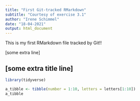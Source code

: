 ```yaml
---
title: "First Git-tracked RMarkdown"
subtitle: "Courtesy of exercise 3.1"
author: "Irene Schimmel"
date: "18-04-2021"
output: html_document
---
```


This is my first RMarkdown file tracked by Git!!

[some extra line]

## [some extra title line]

``` r
library(tidyverse)
```

``` r
a_tibble <- tibble(number = 1:10, letters = letters[1:10])
a_tibble
```